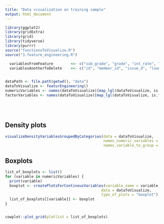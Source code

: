 ```yaml
---
title: "Data visualization on training sample"
output: html_document
---
```


```r
library(ggplot2)
library(gridExtra)
library(grid)
library(tidyverse)
library(purrr)
source("functionsToVisualize.R")
source("3.feature_engineering.R")

  variablesFromFeature        <<- c("sub_grade", "grade", "int_rate", "installment", "total_pymnt", "total_pymnt_inv", "total_rec_prncp", "total_rec_int", "total_rec_late_fee", "recoveries", "collection_recovery_fee", "last_pymnt_amnt", "initial_list_status")
  variablesAnotherToDelete    <<- c("id", "member_id", "issue_d", "loan_status", "funded_amnt_inv", "term", "verification_status", "funded_amnt", "group", "last_credit_pull_d", "collections_12_mths_ex_med", "acc_now_delinq")
  

dataPath <- file.path(getwd(), "data")
dataToVisualize <- featurEngineering()
numericVariables <- names(dataToVisualize)[map_lgl(dataToVisualize, is.numeric)] 
factorVariables <- names(dataToVisualize)[map_lgl(dataToVisualize, is.factor)]

```
<br/>
<br/>


## Density plots   

```r

visualizeDensityVariablesGroupedByCategories(data = dataToVisualize,
                                             names_numeric_variables = numericVariables,
                                             names_variable_to_group = "target")

```



## Boxplots

```r

list_of_boxplots <- list()
for (variable in numericVariables) {
  print(variable)
  boxplot <- createPlotsForContinousVariables(variable_name = variable,
                                            data = dataToVisualize,
                                            type_of_plots = "boxplot") 
  list_of_boxplots[[variable]] <- boxplot
}


cowplot::plot_grid(plotlist = list_of_boxplots)

```



